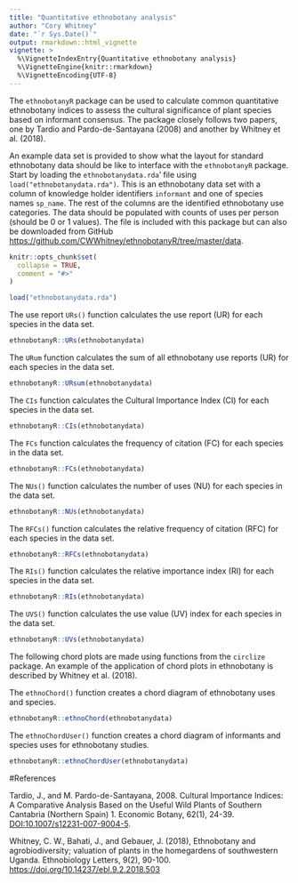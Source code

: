 ```yaml
---
title: "Quantitative ethnobotany analysis"
author: "Cory Whitney"
date: "`r Sys.Date()`"
output: rmarkdown::html_vignette
vignette: >
  %\VignetteIndexEntry{Quantitative ethnobotany analysis}
  %\VignetteEngine{knitr::rmarkdown}
  %\VignetteEncoding{UTF-8}
---
```


The `ethnobotanyR` package can be used to calculate common quantitative ethnobotany indices to assess the cultural significance of plant species based on informant consensus. The package closely follows two papers, one by Tardio and Pardo-de-Santayana (2008) and another by Whitney et al. (2018). 

An example data set is provided to show what the layout for standard ethnobotany data should be like to interface with the `ethnobotanyR` package. Start by loading the `ethnobotanydata.rda`' file using `load("ethnobotanydata.rda")`. This is an ethnobotany data set with a column of knowledge holder identifiers `informant` and one of species names `sp_name`. The rest of the columns are the identified ethnobotany use categories. The data should be populated with counts of uses per person (should be 0 or 1 values). The file is included with this package but can also be downloaded from GitHub <https://github.com/CWWhitney/ethnobotanyR/tree/master/data>.

```r
knitr::opts_chunk$set(
  collapse = TRUE,
  comment = "#>"
)
```

```r
load("ethnobotanydata.rda")
```

The use report `URs()` function calculates the use report (UR) for each species in the data set. 
```r
ethnobotanyR::URs(ethnobotanydata)
```

The `URum` function calculates the sum of all ethnobotany use reports (UR) for each species in the data set.
```r
ethnobotanyR::URsum(ethnobotanydata)
```

The `CIs` function calculates the Cultural Importance Index (CI) for each species in the data set.
```r
ethnobotanyR::CIs(ethnobotanydata)
```

The `FCs` function calculates the frequency of citation (FC) for each species in the data set.
```r
ethnobotanyR::FCs(ethnobotanydata)
```

The `NUs()` function calculates the number of uses (NU) for each species in the data set.
```r
ethnobotanyR::NUs(ethnobotanydata)
```

The `RFCs()` function calculates the relative frequency of citation (RFC) for each species in the data set.
```r
ethnobotanyR::RFCs(ethnobotanydata)
```

The `RIs()` function calculates the relative importance index (RI) for each species in the data set.
```r
ethnobotanyR::RIs(ethnobotanydata)
```

The `UVS()` function calculates the use value (UV) index for each species in the data set.
```r
ethnobotanyR::UVs(ethnobotanydata)
```
The following chord plots are made using functions from the `circlize` package. An example of the application of chord plots in ethnobotany is described by Whitney et al. (2018). 

The `ethnoChord()` function creates a chord diagram of ethnobotany uses and species.
```r
ethnobotanyR::ethnoChord(ethnobotanydata)
```

The `ethnoChordUser()` function creates a chord diagram of informants and species uses for ethnobotany studies. 
```r
ethnobotanyR::ethnoChordUser(ethnobotanydata)
```

#References

Tardio, J., and M. Pardo-de-Santayana, 2008. Cultural Importance Indices: A Comparative Analysis Based on the Useful Wild Plants of Southern Cantabria (Northern Spain) 1. Economic Botany, 62(1), 24-39. <DOI:10.1007/s12231-007-9004-5>.

Whitney, C. W., Bahati, J., and Gebauer, J. (2018), Ethnobotany and agrobiodiversity; valuation of plants in the homegardens of southwestern Uganda. Ethnobiology Letters, 9(2), 90-100. <https://doi.org/10.14237/ebl.9.2.2018.503>